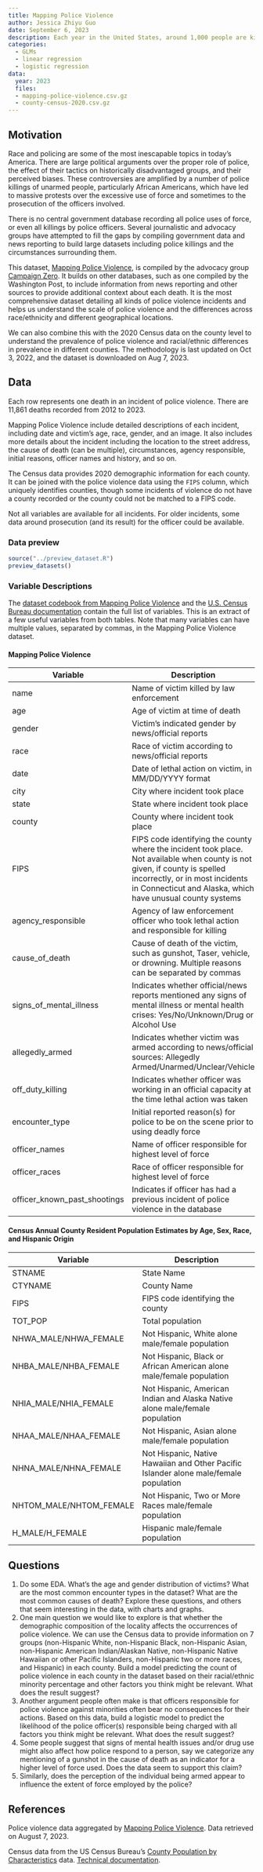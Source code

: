 ```yaml
---
title: Mapping Police Violence
author: Jessica Zhiyu Guo
date: September 6, 2023
description: Each year in the United States, around 1,000 people are killed by police. Some of these deaths are accidental, in traffic accidents and other incidents; some are deliberate killings considered legally justified by authorities; and others are considered unjustified or even lead to the prosecution of the police officer. Explore data on over 10,000 such killings to identify patterns in the people killed, the stated reasons for their killings, and the situations leading to their deaths.
categories:
  - GLMs
  - linear regression
  - logistic regression
data:
  year: 2023
  files:
  - mapping-police-violence.csv.gz
  - county-census-2020.csv.gz
---
```


## Motivation

Race and policing are some of the most inescapable topics in today's America.
There are large political arguments over the proper role of police, the effect
of their tactics on historically disadvantaged groups, and their perceived
biases. These controversies are amplified by a number of police killings of
unarmed people, particularly African Americans, which have led to massive
protests over the excessive use of force and sometimes to the prosecution of the
officers involved.

There is no central government database recording all police uses of force, or
even all killings by police officers. Several journalistic and advocacy groups
have attempted to fill the gaps by compiling government data and news reporting
to build large datasets including police killings and the circumstances
surrounding them.

This dataset, [Mapping Police Violence](https://mappingpoliceviolence.org/), is
compiled by the advocacy group [Campaign Zero](https://campaignzero.org/). It
builds on other databases, such as one compiled by the Washington Post, to
include information from news reporting and other sources to provide additional
context about each death. It is the most comprehensive dataset detailing
all kinds of police violence incidents and helps us understand the scale of
police violence and the differences across race/ethnicity and different
geographical locations.

We can also combine this with the 2020 Census data on the county level to
understand the prevalence of police violence and racial/ethnic differences in
prevalence in different counties. The methodology is last updated on Oct 3,
2022, and the dataset is downloaded on Aug 7, 2023.


## Data

Each row represents one death in an incident of police violence. There are
11,861 deaths recorded from 2012 to 2023.

Mapping Police Violence include detailed descriptions of each incident,
including date and victim's age, race, gender, and an image. It also includes
more details about the incident including the location to the street address,
the cause of death (can be multiple), circumstances, agency responsible, initial
reasons, officer names and history, and so on.

The Census data provides 2020 demographic information for each county. It can be
joined with the police violence data using the `FIPS` column, which uniquely
identifies counties, though some incidents of violence do not have a county
recorded or the county could not be matched to a FIPS code.

Not all variables are available for all incidents. For older incidents, some
data around prosecution (and its result) for the officer could be available.

### Data preview

```r
source("../preview_dataset.R")
preview_datasets()
```

### Variable Descriptions

The [dataset codebook from Mapping Police
Violence](https://mappingpoliceviolence.org/files/MappingPoliceViolence_Methodology.pdf)
and the [U.S. Census Bureau
documentation](https://www2.census.gov/programs-surveys/popest/technical-documentation/file-layouts/2020-2022/cc-est2022-alldata.pdf)
contain the full list of variables. This is an extract of a few useful variables
from both tables. Note that many variables can have multiple values, separated
by commas, in the Mapping Police Violence dataset.


#### Mapping Police Violence

| Variable | Description |
|----|-------------|
| name | 	Name of victim killed by law enforcement |
| age | Age of victim at time of death |
| gender  |	Victim's indicated gender by news/official reports |
| race  |	Race of victim according to news/official reports |
| date |	Date of lethal action on victim, in MM/DD/YYYY format |
| city |	City where incident took place |
| state  |	State where incident took place |
| county  |	County where incident took place |
| FIPS | FIPS code identifying the county where the incident took place. Not available when county is not given, if county is spelled incorrectly, or in most incidents in Connecticut and Alaska, which have unusual county systems |
| agency_responsible|	Agency of law enforcement officer who took lethal action and responsible for killing |
| cause_of_death |	Cause of death of the victim, such as gunshot, Taser, vehicle, or drowning. Multiple reasons can be separated by commas |
| signs_of_mental_illness|	Indicates whether official/news reports mentioned any signs of mental illness or mental health crises: Yes/No/Unknown/Drug or Alcohol Use|
| allegedly_armed |	Indicates whether victim was armed according to news/official sources: Allegedly Armed/Unarmed/Unclear/Vehicle |
| off_duty_killing | Indicates whether officer was working in an official capacity at the time lethal action was taken |
| encounter_type |	Initial reported reason(s) for police to be on the scene prior to using deadly force |
| officer_names  |	Name of officer responsible for highest level of force|
| officer_races  |	Race of officer responsible for highest level of force |
| officer_known_past_shootings |	Indicates if officer has had a previous incident of police violence in the database |

#### Census Annual County Resident Population Estimates by Age, Sex, Race, and Hispanic Origin

| Variable | Description |
|----|-------------|
| STNAME | 	State Name  |
| CTYNAME| County Name  |
| FIPS | FIPS code identifying the county |
| TOT_POP | Total population |
| NHWA_MALE/NHWA_FEMALE  | Not Hispanic, White alone male/female population |
| NHBA_MALE/NHBA_FEMALE  |	Not Hispanic, Black or African American alone male/female population  |
| NHIA_MALE/NHIA_FEMALE |	Not Hispanic, American Indian and Alaska Native alone male/female population|
| NHAA_MALE/NHAA_FEMALE| Not Hispanic, Asian alone male/female population  |
| NHNA_MALE/NHNA_FEMALE  |Not Hispanic, Native Hawaiian and Other Pacific Islander alone male/female population |
| NHTOM_MALE/NHTOM_FEMALE  | Not Hispanic, Two or More Races male/female population |
| H_MALE/H_FEMALE|	Hispanic male/female population|

## Questions

1. Do some EDA. What's the age and gender distribution of victims? What are the
   most common encounter types in the dataset? What are the most common causes
   of death? Explore these questions, and others that seem interesting in the
   data, with charts and graphs.
2. One main question we would like to explore is that whether the demographic
   composition of the locality affects the occurrences of police violence. We
   can use the Census data to provide information on 7 groups (non-Hispanic
   White, non-Hispanic Black, non-Hispanic Asian, non-Hispanic American
   Indian/Alaskan Native, non-Hispanic Native Hawaiian or other Pacific
   Islanders, non-Hispanic two or more races, and Hispanic) in each county.
   Build a model predicting the count of police violence in each county in the
   dataset based on their racial/ethnic minority percentage and other factors
   you think might be relevant. What does the result suggest?
3. Another argument people often make is that officers responsible for police
   violence against minorities often bear no consequences for their actions.
   Based on this data, build a logistic model to predict the likelihood of the
   police officer(s) responsible being charged with all factors you think might
   be relevant. What does the result suggest?
4. Some people suggest that signs of mental health issues and/or drug use might
   also affect how police respond to a person, say we categorize any mentioning
   of a gunshot in the cause of death as an indicator for a higher level of
   force used. Does the data seem to support this claim?
5. Similarly, does the perception of the individual being armed appear to
   influence the extent of force employed by the police?

## References

Police violence data aggregated by [Mapping Police
Violence](https://mappingpoliceviolence.org/). Data retrieved on August 7, 2023.

Census data from the US Census Bureau's [County Population by
Characteristics](https://www.census.gov/data/tables/time-series/demo/popest/2020s-counties-detail.html)
data. [Technical
documentation](https://www2.census.gov/programs-surveys/popest/technical-documentation/file-layouts/2020-2022/cc-est2022-alldata.pdf).
